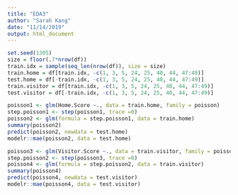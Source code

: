 ```yaml
---
title: "EDA3"
author: "Sarah Kang"
date: "11/14/2019"
output: html_document
---
```


```r
set.seed(1305)
size = floor(.7*nrow(df))
train.idx = sample(seq_len(nrow(df)), size = size)
train.home = df[train.idx, -c(1, 3, 5, 24, 25, 40, 44, 47:49)]
test.home = df[-train.idx, -c(1, 3, 5, 24, 25, 40, 44, 47:49)]
train.visitor = df[train.idx, -c(1, 3, 5, 24, 25, 40, 44, 47:49)]
test.visitor = df[-train.idx, -c(1, 3, 5, 24, 25, 40, 44, 47:49)]
```

```r
poisson1 <- glm(Home.Score ~., data = train.home, family = poisson) 
step.poisson1 <- step(poisson1, trace =0)
poisson2 <- glm(formula = step.poisson1, data = train.home)
summary(poisson2)
predict(poisson2, newdata = test.home)
modelr::mae(poisson2, data = test.home)
```

```r
poisson3 <- glm(Visitor.Score ~., data = train.visitor, family = poisson) 
step.poisson2 <- step(poisson3, trace =0)
poisson4 <- glm(formula = step.poisson2, data = train.visitor)
summary(poisson4)
predict(poisson4, newdata = test.visitor)
modelr::mae(poisson4, data = test.visitor)
```

